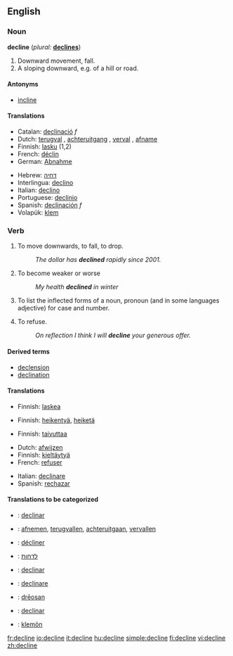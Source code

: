==English==

===Noun===
'''decline'''  (''plural:'' '''[[declines]]''')
# Downward movement, fall.
# A sloping downward, e.g. of a hill or road.

====Antonyms====
*[[incline]]

====Translations====
{{top}}
* Catalan: [[declinació]] ''f''
* Dutch: [[terugval]] {{m}}, [[achteruitgang]] {{m}}, [[verval]] {{n}}, [[afname]] {{f}}
* Finnish: [[lasku]] (1,2)
* French: [[déclin]]
* German: [[Abnahme]] 
{{mid}}
* Hebrew: [[דחיה]] {{f}}
* Interlingua: [[declino]] 
* Italian: [[declino]] 
* Portuguese: [[declínio]] 
* Spanish: [[declinación]] ''f''
* Volapük: [[klem]]
{{bottom}}

===Verb===
{{en-verb|declin|es}}

# {{intransitive}} To move downwards, to fall, to drop.
#: ''The dollar has '''declined''' rapidly since 2001.''
# To become weaker or worse
#: ''My health '''declined''' in winter''
# {{context|transitive|grammar}} To list the inflected forms of a noun, pronoun (and in some languages adjective) for case and number.
# {{transitive}} To refuse.
#: ''On reflection I think I will '''decline''' your generous offer.''

====Derived terms====
*[[declension]]
*[[declination]]

====Translations====
{{trans-top|to move downwards}}
* Finnish: [[laskea]]
{{trans-mid}}
{{trans-bottom}}

{{trans-top|to weaken}}
* Finnish: [[heikentyä]], [[heiketä]]
{{trans-mid}}
{{trans-bottom}}

{{trans-top|to inflect}}
* Finnish: [[taivuttaa]]
{{trans-mid}}
{{trans-bottom}}

{{trans-top|to refuse}}
* Dutch: [[afwijzen]]
* Finnish: [[kieltäytyä]]
* French: [[refuser]] 
{{trans-mid}}
* Italian: [[declinare]] 
* Spanish: [[rechazar]]
{{trans-bottom}}

====Translations to be categorized====
{{checktrans}}
{{trans-top|Translations to be categorized}}
* {{ttbc|Catalan}}: [[declinar]]
* {{ttbc|Dutch}}: [[afnemen]], [[terugvallen]], [[achteruitgaan]], [[vervallen]]
* {{ttbc|French}}: [[décliner]] 
* {{ttbc|Hebrew}}: [[לדחות]]
{{trans-mid}}
* {{ttbc|Interlingua}}: [[declinar]] 
* {{ttbc| Italian}}: [[declinare]] 
* {{ttbc| Old English}}: [[dreosan|drēosan]]
* {{ttbc|Spanish}}: [[declinar]]
* {{ttbc|Volapük}}: [[klemön]]
{{trans-bottom}}

[[fr:decline]]
[[io:decline]]
[[it:decline]]
[[hu:decline]]
[[simple:decline]]
[[fi:decline]]
[[vi:decline]]
[[zh:decline]]